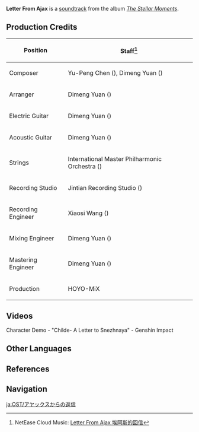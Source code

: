 {{Soundtrack Infobox
|title          =
|image          = The Stellar Moments.png
|album          = The Stellar Moments
|number         = 09
|featured       = GENSHIN CONCERT 2021 "Melodies of an Endless Journey" (CD)
|featured2      =
|featured3      =
|featured_disc  = B
|featured_disc2 =
|featured_disc3 =
|youtube_id     = zmS7kzSHuSE
|youtube_time   = 608
|spotify_id     = 1AfBK80wG38YIwS7py7hEq
|played_in      = Character Demo
|during         = [https://youtu.be/3f2-EANyrNM Character Demo - "Childe: A Letter to Snezhnaya"]
|domain         =
|previous       = Surge of Prophecies
|next           = From Snezhnaya With Boldness
}}
'''Letter From Ajax''' is a [[soundtrack]] from the album ''[[The Stellar Moments]]''.

==Production Credits==
{| class="wikitable" style="text-align:left; height:0.5em"
! Position
! Staff<ref>NetEase Cloud Music: [https://music.163.com/#/song?id=1817410056 Letter From Ajax 埃阿斯的回信]</ref>
|-
! Composer
| Yu-Peng Chen ({{zh|陈致逸}}), Dimeng Yuan ({{zh|苑迪萌}})
|-
! Arranger
| Dimeng Yuan ({{zh|苑迪萌}})
|-
! Electric Guitar
| Dimeng Yuan ({{zh|苑迪萌}})
|-
! Acoustic Guitar
| Dimeng Yuan ({{zh|苑迪萌}})
|-
! Strings
| International Master Philharmonic Orchestra ({{zh|国际首席爱乐乐团}})
|-
! Recording Studio
| Jintian Recording Studio ({{zh|金田录音棚}})
|-
! Recording Engineer
| Xiaosi Wang ({{zh|王小四}})
|-
! Mixing Engineer
| Dimeng Yuan ({{zh|苑迪萌}})
|-
! Mastering Engineer
| Dimeng Yuan ({{zh|苑迪萌}})
|-
! Production
| HOYO-MiX
|}

==Videos==
<gallery>
Character Demo - "Childe- A Letter to Snezhnaya" - Genshin Impact
</gallery>
<!--
==Trivia==
-->
==Other Languages==
{{Other Languages
|en      = Letter From Ajax
|zhs     = 埃阿斯的回信
|zhs_rm  = Āi'āsī de Huíxìn
|zht     = 埃阿斯的回信
|zht_rm  = Āi'āsī de Huíxìn
|zh_tl   = 
|ja      = アヤックスからの返信
|ja_rm   = Ayakkusu kara no Henshin
|ja_tl   = Reply From Ajax
|ko      = 아약스의 {{tt|답장|答狀}}
|ko_rm   = Ayakseu-ui Dapjang
|ko_tl   = Reply of Ajax
|tr      = 
|tr_tl   = 
|it      = 
|it_tl   = 
}}

==References==
{{Reflist}}

==Navigation==
{{Soundtrack Navbox|The Stellar Moments}}

[[ja:OST/アヤックスからの返信]]